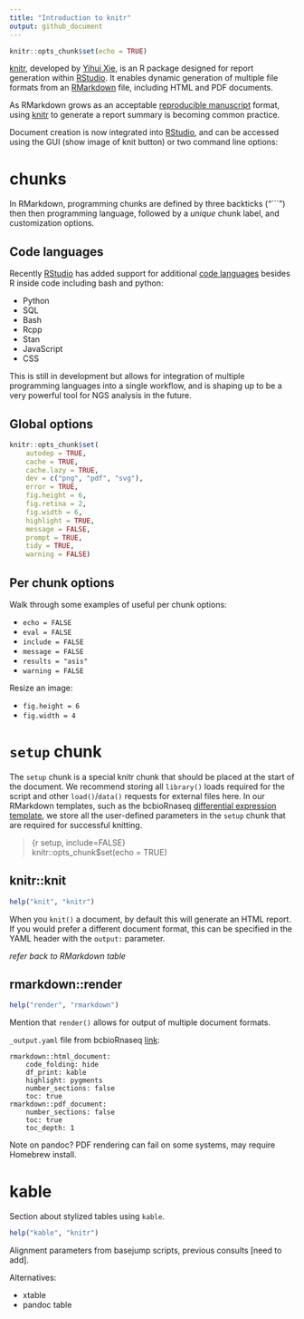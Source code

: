 ```yaml
---
title: "Introduction to knitr"
output: github_document
---
```


```r
knitr::opts_chunk$set(echo = TRUE)
```

[knitr]: https://yihui.name/knitr/
[RMarkdown]: http://rmarkdown.rstudio.com/
[RStudio]: https://www.rstudio.com



[knitr][], developed by [Yihui Xie](https://yihui.name), is an R package designed for report generation within [RStudio][]. It enables dynamic generation of multiple file formats from an [RMarkdown][] file, including HTML and PDF documents.

As RMarkdown grows as an acceptable [reproducible manuscript](https://elifesciences.org/labs/cad57bcf/composing-reproducible-manuscripts-using-r-markdown) format, using [knitr][] to generate a report summary is becoming common practice.

Document creation is now integrated into [RStudio][], and can be accessed using the GUI (show image of knit button) or two command line options:


# chunks

In RMarkdown, programming chunks are defined by three backticks ("```") then then programming language, followed by a *unique* chunk label, and customization options.


## Code languages

Recently [RStudio][] has added support for additional [code languages](http://rmarkdown.rstudio.com/lesson-5.html) besides R inside code including bash and python:

- Python
- SQL
- Bash
- Rcpp
- Stan
- JavaScript
- CSS

This is still in development but allows for integration of multiple programming languages into a single workflow, and is shaping up to be a very powerful tool for NGS analysis in the future.


## Global options

```r
knitr::opts_chunk$set(
    autodep = TRUE,
    cache = TRUE,
    cache.lazy = TRUE,
    dev = c("png", "pdf", "svg"),
    error = TRUE,
    fig.height = 6,
    fig.retina = 2,
    fig.width = 6,
    highlight = TRUE,
    message = FALSE,
    prompt = TRUE,
    tidy = TRUE,
    warning = FALSE)
```


## Per chunk options

Walk through some examples of useful per chunk options:

- `echo = FALSE`
- `eval = FALSE`
- `include = FALSE`
- `message = FALSE`
- `results = "asis"`
- `warning = FALSE`

Resize an image:

- `fig.height = 6`
- `fig.width = 4`



# `setup` chunk

The `setup` chunk is a special knitr chunk that should be placed at the start of the document. We recommend storing all `library()` loads required for the script and other `load()`/`data()` requests for external files here. In our RMarkdown templates, such as the bcbioRnaseq [differential expression template](https://github.com/hbc/bcbioRnaseq/blob/master/inst/rmarkdown/templates/differential_expression/skeleton/skeleton.Rmd), we store all the user-defined parameters in the `setup` chunk that are required for successful knitting.

> {r setup, include=FALSE}  
> knitr::opts_chunk$set(echo = TRUE)


## knitr::knit

```r
help("knit", "knitr")
```

When you `knit()` a document, by default this will generate an HTML report. If you would prefer a different document format, this can be specified in the YAML header with the `output:` parameter.

*refer back to RMarkdown table*


## rmarkdown::render

```r
help("render", "rmarkdown")
```

Mention that `render()` allows for output of multiple document formats.

`_output.yaml` file from bcbioRnaseq [link](https://github.com/hbc/bcbioRnaseq/blob/master/docs/downloads/_output.yaml):

    rmarkdown::html_document:
        code_folding: hide
        df_print: kable
        highlight: pygments
        number_sections: false
        toc: true
    rmarkdown::pdf_document:
        number_sections: false
        toc: true
        toc_depth: 1


Note on pandoc? PDF rendering can fail on some systems, may require Homebrew install.



# kable

Section about stylized tables using `kable`.

```r
help("kable", "knitr")
```

Alignment parameters from basejump scripts, previous consults [need to add].

Alternatives:

- xtable
- pandoc table
